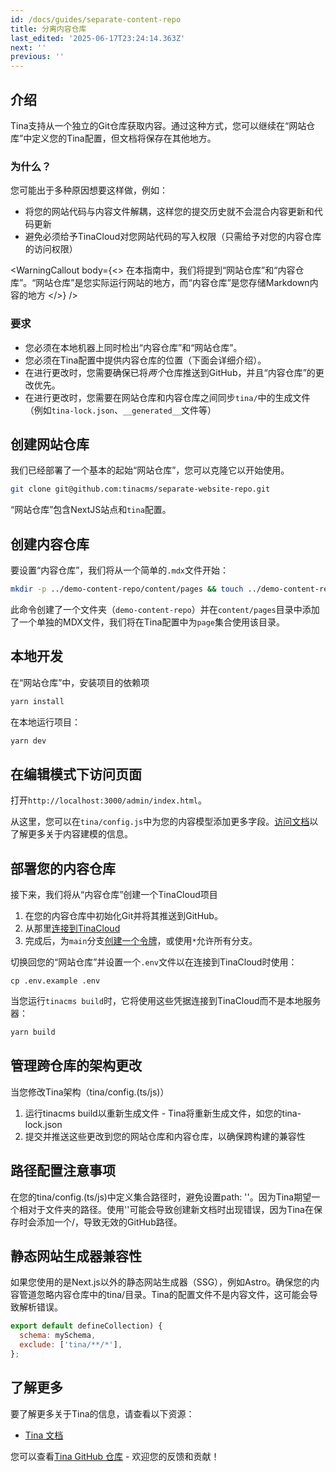 ```yaml
---
id: /docs/guides/separate-content-repo
title: 分离内容仓库
last_edited: '2025-06-17T23:24:14.363Z'
next: ''
previous: ''
---
```


## 介绍

Tina支持从一个独立的Git仓库获取内容。通过这种方式，您可以继续在“网站仓库”中定义您的Tina配置，但文档将保存在其他地方。

### 为什么？

您可能出于多种原因想要这样做，例如：

* 将您的网站代码与内容文件解耦，这样您的提交历史就不会混合内容更新和代码更新
* 避免必须给予TinaCloud对您网站代码的写入权限（只需给予对您的内容仓库的访问权限）

<WarningCallout
  body={<>
    在本指南中，我们将提到“网站仓库”和“内容仓库”。“网站仓库”是您实际运行网站的地方，而“内容仓库”是您存储Markdown内容的地方
  </>}
/>

### 要求

* 您必须在本地机器上同时检出“内容仓库”和“网站仓库”。
* 您必须在Tina配置中提供内容仓库的位置（下面会详细介绍）。
* 在进行更改时，您需要确保已将*两个*仓库推送到GitHub，并且“内容仓库”的更改优先。
* 在进行更改时，您需要在网站仓库和内容仓库之间同步`tina/`中的生成文件（例如`tina-lock.json`、`__generated__`文件等）

## 创建网站仓库

我们已经部署了一个基本的起始“网站仓库”，您可以克隆它以开始使用。

```sh
git clone git@github.com:tinacms/separate-website-repo.git
```

“网站仓库”包含NextJS站点和`tina`配置。

## 创建内容仓库

要设置“内容仓库”，我们将从一个简单的`.mdx`文件开始：

```sh
mkdir -p ../demo-content-repo/content/pages && touch ../demo-content-repo/content/pages/home.mdx && echo "Hello" >> ../demo-content-repo/content/pages/home.mdx
```

此命令创建了一个文件夹（`demo-content-repo`）并在`content/pages`目录中添加了一个单独的MDX文件，我们将在Tina配置中为`page`集合使用该目录。

## 本地开发

在“网站仓库”中，安装项目的依赖项

```sh
yarn install
```

在本地运行项目：

```sh
yarn dev
```

## 在编辑模式下访问页面

打开`http://localhost:3000/admin/index.html`。

从这里，您可以在`tina/config.js`中为您的内容模型添加更多字段。[访问文档](https://tina.io/docs/schema/)以了解更多关于内容建模的信息。

## 部署您的内容仓库

接下来，我们将从“内容仓库”创建一个TinaCloud项目

1. 在您的内容仓库中初始化Git并将其推送到GitHub。
2. 从那里[连接到TinaCloud](https://tina.io/docs/tina-cloud/dashboard/projects/)
3. 完成后，为`main`分支[创建一个令牌](https://tina.io/docs/tina-cloud/dashboard/projects/#api-tokens)，或使用`*`允许所有分支。

切换回您的“网站仓库”并设置一个`.env`文件以在连接到TinaCloud时使用：

```
cp .env.example .env
```

当您运行`tinacms build`时，它将使用这些凭据连接到TinaCloud而不是本地服务器：

```sh
yarn build
```

## 管理跨仓库的架构更改

当您修改Tina架构（tina/config.(ts/js)）

1. 运行tinacms build以重新生成文件 - Tina将重新生成文件，如您的tina-lock.json
2. 提交并推送这些更改到您的网站仓库和内容仓库，以确保跨构建的兼容性

## 路径配置注意事项

在您的tina/config.(ts/js)中定义集合路径时，避免设置path: ''。因为Tina期望一个相对于文件夹的路径。使用''可能会导致创建新文档时出现错误，因为Tina在保存时会添加一个/，导致无效的GitHub路径。

## 静态网站生成器兼容性

如果您使用的是Next.js以外的静态网站生成器（SSG），例如Astro。确保您的内容管道忽略内容仓库中的tina/目录。Tina的配置文件不是内容文件，这可能会导致解析错误。

```javascript
export default defineCollection) {
  schema: mySchema,
  exclude: ['tina/**/*'],
};
```

## 了解更多

要了解更多关于Tina的信息，请查看以下资源：

* [Tina 文档](https://tina.io/docs)

您可以查看[Tina GitHub 仓库](https://github.com/tinacms/tinacms) - 欢迎您的反馈和贡献！
